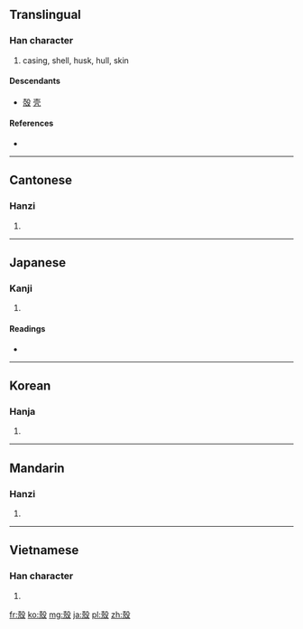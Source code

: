 {{also|壳}}
==Translingual==
{{ja-forms|[[殻]]|[[壳]]|殼}}

===Han character===
{{Han char|rn=79|rad=殳|as=08|sn=12|four=4724<sub>7</sub>|canj=土弓竹弓水 (GNHNE)}}

# casing, shell, husk, hull, skin

====Descendants====
* [[殻]] [[壳]]

====References====
* {{Han ref|kx=0586.050|dkj=16646|hdz=32160.070|uh=6BBC|ud=27580|bh=B4DF|bd=46303}}

----

==Cantonese==

===Hanzi===
{{yue-hanzi|jyut=|y=hok3|sim=壳}}

# {{defn|lang=yue|sort=殳08}}

----

==Japanese==

===Kanji===
{{ja-kanji|grade=|rs=殳08}}

# {{defn|lang=ja|sort=殳08}}

====Readings====
* {{ja-readings|on=[[かく]] (kaku), [[こく]] (koku)|kun=[[から]] (kara)}}

----

==Korean==

===Hanja===
{{ko-hanja|hangeul=각|eumhun=|rv=gak|mr=kak|y=kak}}

# {{defn|lang=ko|sort=殳08}}

----

==Mandarin==

===Hanzi===
{{cmn-hanzi|sim=壳|pin=[[ké]] ([[ke2]]), [[qiào]] ([[qiao4]])|wg=k'o<sup>2</sup>, ch'iao<sup>4</sup>}}

# {{defn|lang=cmn|sort=殳08}}

----

==Vietnamese==

===Han character===
{{vi-hantu|xác|rs=殳08}}

# {{defn|lang=vi|sort=殳08}}

[[fr:殼]]
[[ko:殼]]
[[mg:殼]]
[[ja:殼]]
[[pl:殼]]
[[zh:殼]]